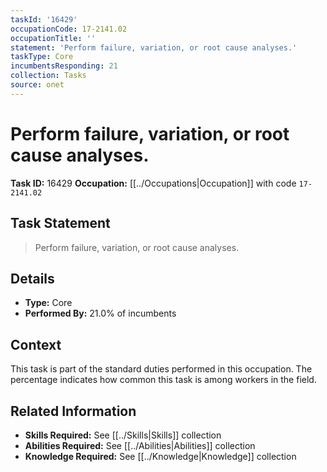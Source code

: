```yaml
---
taskId: '16429'
occupationCode: 17-2141.02
occupationTitle: ''
statement: 'Perform failure, variation, or root cause analyses.'
taskType: Core
incumbentsResponding: 21
collection: Tasks
source: onet
---
```

# Perform failure, variation, or root cause analyses.

**Task ID:** 16429
**Occupation:** [[../Occupations|Occupation]] with code `17-2141.02`

## Task Statement

> Perform failure, variation, or root cause analyses.

## Details

- **Type:** Core
- **Performed By:** 21.0% of incumbents

## Context

This task is part of the standard duties performed in this occupation. The percentage indicates how common this task is among workers in the field.

## Related Information

- **Skills Required:** See [[../Skills|Skills]] collection
- **Abilities Required:** See [[../Abilities|Abilities]] collection
- **Knowledge Required:** See [[../Knowledge|Knowledge]] collection
